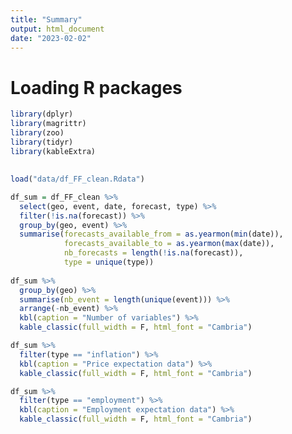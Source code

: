 ```yaml
---
title: "Summary"
output: html_document
date: "2023-02-02"
---
```


# Loading R packages
```r
library(dplyr)
library(magrittr)
library(zoo)
library(tidyr)
library(kableExtra)
```

## 
```r
load("data/df_FF_clean.Rdata")

df_sum = df_FF_clean %>%
  select(geo, event, date, forecast, type) %>%
  filter(!is.na(forecast)) %>%
  group_by(geo, event) %>%
  summarise(forecasts_available_from = as.yearmon(min(date)),
            forecasts_available_to = as.yearmon(max(date)),
            nb_forecasts = length(!is.na(forecast)),
            type = unique(type))
  
df_sum %>%
  group_by(geo) %>%
  summarise(nb_event = length(unique(event))) %>%
  arrange(-nb_event) %>%
  kbl(caption = "Number of variables") %>%
  kable_classic(full_width = F, html_font = "Cambria")

df_sum %>%
  filter(type == "inflation") %>%
  kbl(caption = "Price expectation data") %>%
  kable_classic(full_width = F, html_font = "Cambria")

df_sum %>%
  filter(type == "employment") %>%
  kbl(caption = "Employment expectation data") %>%
  kable_classic(full_width = F, html_font = "Cambria")
```

